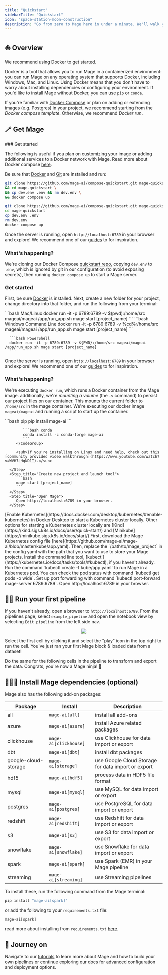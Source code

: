 ```yaml
---
title: "Quickstart"
sidebarTitle: "Quickstart"
icon: "space-station-moon-construction"
description: "Go from zero to Mage hero in under a minute. We'll walk you through installing Mage and running your first pipeline. 🦸‍♀️"
---
```

## ⛵️ Overview

We recommend using Docker to get started.

Docker is a tool that allows you to run Mage in a containerized environment: you can run Mage on any operating system that supports Docker, including Windows, Mac, and Linux. Using Docker means that you don't have to worry about installing dependencies or configuring your environment. If you'd like to install Mage without Docker, you can use `pip` or `conda`.

If you're familiar with [Docker Compose](https://docs.docker.com/compose/) or plan on adding or extending images (e.g. Postgres) in your project, we recommend starting from the _Docker compose template_. Otherwise, we recommend _Docker run_.

## 🪄 Get Mage

<AccordionGroup>
   <Accordion title="Docker compose template" icon="Docker">
   ### Get started

   The following is useful if you plan on customizing your image or adding additional services to a Docker network with Mage. Read more about Docker compose [here](https://docs.docker.com/compose/).

   Be sure that [Docker](https://docs.docker.com/engine/install/) and [Git](https://git-scm.com/book/en/v2/Getting-Started-Installing-Git) are installed and run:
   <CodeGroup>
   ```bash Mac/Linux
   git clone https://github.com/mage-ai/compose-quickstart.git mage-quickstart \
   && cd mage-quickstart \
   && cp dev.env .env && rm dev.env \
   && docker compose up
   ```

   ```bash Windows
   git clone https://github.com/mage-ai/compose-quickstart.git mage-quickstart
   cd mage-quickstart
   cp dev.env .env
   rm dev.env
   docker compose up
   ```
   </CodeGroup>

   Once the server is running, open `http://localhost:6789` in your browser and explore! We recommend one of our [guides](/guides/overview) to for inspiration.

   ### What's happening?

   We're cloning our Docker Compose [quickstart repo](https://github.com/mage-ai/compose-quickstart.git), copying `dev.env` to `.env`, which is ignored by git in our configuration (to avoid exposing secrets), then running `docker compose up` to start a Mage server.

   </Accordion>
   <Accordion title="Docker run" icon="docker">

   ### Get started

   First, be sure [Docker](https://docs.docker.com/engine/install/) is installed. Next, create a new folder for your project, change directory into that folder, and run the following from your terminal:

   <CodeGroup>
      ```bash Mac/Linux
      docker run -it -p 6789:6789 -v $(pwd):/home/src mageai/mageai /app/run_app.sh mage start [project_name]
      ```
      ```bash Windows Command Line
      docker run -it -p 6789:6789 -v %cd%:/home/src mageai/mageai /app/run_app.sh mage start [project_name]
      ```

      ```bash PowerShell
      docker run -it -p 6789:6789 -v ${PWD}:/home/src mageai/mageai /app/run_app.sh mage start [project_name]
      ```
   </CodeGroup>

   Once the server is running, open `http://localhost:6789` in your browser and explore! We recommend one of our [guides](/guides/overview) to for inspiration.

   ### What's happening?

   We're executing `docker run`, which runs a Docker container from the Mage image. additionally, we're _mounting a volume_ (the `-v` command) to persist our project files on our container. This mounts the current folder to `/home/src` in the mage container. We're executing our docker image `mageai/mageai` and running a script to start up the container.

   </Accordion>
   <Accordion title="pip/conda" icon="python">
   <Steps>
      <Step title="Install Mage">
         <CodeGroup>
            ```bash pip
            pip install mage-ai
            ```

            ```bash conda
            conda install -c conda-forge mage-ai
            ```
         </CodeGroup>
         
         <sub>If you're installing on Linux and need help, check out this [community provided video walkthrough](https://www.youtube.com/watch?v=WVH7LHqND1I).</sub>

      </Step>
      <Step title="Create new project and launch tool">
         ```bash
         mage start [project_name]
         ```
      </Step>
      <Step title="Open Mage">
         Open http://localhost:6789 in your browser.
      </Step>
   </Steps>
   </Accordion>
   <Accordion title="Kubernetes" icon="network-wired">
      <Steps>
      <Step title="Start a Kubernetes cluster locally">
         [Enable Kubernetes](https://docs.docker.com/desktop/kubernetes/#enable-kubernetes) in Docker Desktop to start a Kubernetes cluster locally. Other options for starting a Kubernetes cluster locally are [Kind](https://kind.sigs.k8s.io/docs/user/quick-start/) and [Minikube](https://minikube.sigs.k8s.io/docs/start/)
      </Step>
      <Step title="Download and update Kubernetes config file">
         First, download the Mage Kubernetes config file [here](https://github.com/mage-ai/mage-ai/blob/master/kube/app.yaml).
         Then, replace the `/path/to/mage_project` in the config yaml with the path that you want to use to store your Mage projects.
      </Step>
      <Step title="Run Mage app in Kubernetes cluster">
         Install the command line tool, [kubectl](https://kubernetes.io/docs/tasks/tools/#kubectl), if you haven't already. 
         Run the command `kubectl create -f kube/app.yaml` to run Mage in a Kubernetes pod. You can check the pod status with command `kubectl get pods -o wide`.
         Set up port forwarding with command `kubectl port-forward mage-server 6789:6789`.
      </Step>
      <Step title="Open Mage">
         Open http://localhost:6789 in your browser.
      </Step>
   </Steps>
   </Accordion>
</AccordionGroup>

## 🏃‍♂️ Run your first pipeline

If you haven't already, open a browser to `http://localhost:6789`. From the pipelines page, select `example_pipeline` and open the notebook view by selecting `Edit pipeline` from the left side nav.

<p align="center">
<img src= "/media/quickstart/open-pipeline.gif"/>
</p>

Select the first cell by clicking it and select the "play" icon in the top right to run the cell. You've just ran your first Mage block & loaded data from a dataset!

Do the same for the following cells in the pipeline to transform and export the data. Congrats, you're now a Mage ninja! 🥷

## 🧙🏻‍♂️ Install Mage dependencies (optional)

Mage also has the following add-on packages:

| Package              | Install               | Description                                        |
| -------------------- | --------------------- | -------------------------------------------------- |
| all                  | `mage-ai[all]`        | install all add-ons                                |
| azure                | `mage-ai[azure]`      | install Azure related packages                     |
| clickhouse           | `mage-ai[clickhouse]` | use Clickhouse for data import or export           |
| dbt                  | `mage-ai[dbt]`        | install dbt packages                               |
| google-cloud-storage | `mage-ai[storage]`    | use Google Cloud Storage for data import or export |
| hdf5                 | `mage-ai[hdf5]`       | process data in HDF5 file format                   |
| mysql                | `mage-ai[mysql]`      | use MySQL for data import or export                |
| postgres             | `mage-ai[postgres]`   | use PostgreSQL for data import or export           |
| redshift             | `mage-ai[redshift]`   | use Redshift for data import or export             |
| s3                   | `mage-ai[s3]`         | use S3 for data import or export                   |
| snowflake            | `mage-ai[snowflake]`  | use Snowflake for data import or export            |
| spark                | `mage-ai[spark]`      | use Spark (EMR) in your Mage pipeline              |
| streaming            | `mage-ai[streaming]`  | use Streaming pipelines                            |

To install these, run the following command from the Mage terminal:

```bash
pip install "mage-ai[spark]"
```

or add the following to your `requirements.txt` file:

```
mage-ai[spark]
```

read more about installing from `requirements.txt` [here](/development/dependencies/requirements).

## 🧭 Journey on

Navigate to our [tutorials](/guides/overview) to learn more about Mage and how to build your own pipelines or continue exploring our docs for advanced configuration and deployment options.
